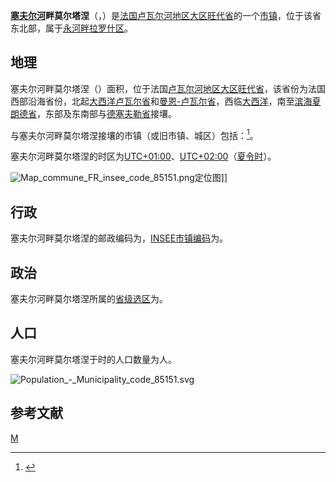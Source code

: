 {{noteTA|G1=法国地名}}
{{Infobox French commune
|name                   = 塞夫尔河畔莫尔塔涅
|native name            = Mortagne-sur-Sèvre
|arrondissement         = [[永河畔拉罗什区|永河畔拉罗什区]]
}}
'''[[南特塞夫尔河|塞夫尔河]]畔莫尔塔涅'''（{{lang-fr|Mortagne-sur-Sèvre}}，{{IPA-fr|mɔʁtaɲ syʁ sɛvʁ}}）是[[法国|法国]][[卢瓦尔河地区大区|卢瓦尔河地区大区]][[旺代省|旺代省]]的一个[[市镇_(法国)|市镇]]，位于该省东北部，属于[[永河畔拉罗什区|永河畔拉罗什区]]。

== 地理 ==
塞夫尔河畔莫尔塔涅（{{wikidata|property|linked|P625}}）面积{{wikidata|properties|P2046}}，位于法国[[卢瓦尔河地区大区|卢瓦尔河地区大区]][[旺代省|旺代省]]，该省份为法国西部沿海省份，北起[[大西洋卢瓦尔省|大西洋卢瓦尔省]]和[[曼恩-卢瓦尔省|曼恩-卢瓦尔省]]，西临[[大西洋|大西洋]]，南至[[滨海夏朗德省|滨海夏朗德省]]，东部及东南部与[[德塞夫勒省|德塞夫勒省]]接壤。

与塞夫尔河畔莫尔塔涅接壤的市镇（或旧市镇、城区）包括：{{Wikidata|properties|linked|P47}}<ref name="geo">{{Cite web|url=https://www.geoportail.gouv.fr/carte|title=Carte|accessdate=2020-03-22|author=Géoportail|language=fr|publisher=Géoportail|archive-date=2017-01-29|archive-url=https://web.archive.org/web/20170129154129/https://www.geoportail.gouv.fr/carte/|dead-url=no}}</ref>。

塞夫尔河畔莫尔塔涅的时区为[[UTC+01:00|UTC+01:00]]、[[UTC+02:00|UTC+02:00]]（[[夏时制|夏令时]]）。

[[File:Map_commune_FR_insee_code_85151.png|thumb]]定位图]]{{Clear|left}}
== 行政 ==
塞夫尔河畔莫尔塔涅的邮政编码为{{wikidata|properties|P281}}，[[法国国家统计与经济研究所|INSEE市镇编码]]为{{wikidata|properties|P374}}。

== 政治 ==
塞夫尔河畔莫尔塔涅所属的[[縣_(法國)|省级选区]]为{{WikidataLink|{{wikidata|properties|raw|best||P7938}}}}。

== 人口 ==
塞夫尔河畔莫尔塔涅于{{wikidata|qualifier|P1082|P585}}时的人口数量为{{wikidata|property|raw|P1082}}人。

[[File:Population_-_Municipality_code_85151.svg|thumb]]{{Clear|left}}
== 参考文献 ==
{{Reflist}}

{{旺代省市鎮}}
[[Category:旺代省市镇|M]]